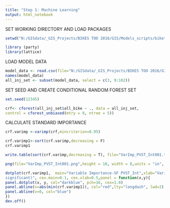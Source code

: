 ```yaml
---
title: "Step 1: Machine Learning"
output: html_notebook
---
```


SET WORKING DIRECTORY AND LOAD PACKAGES

```r
setwd("N:/GISdata/_GIS_Projects/BIKES TOO 2016/GIS/Models_scripts/biketoo")

library (party)
library(lattice)
```

LOAD MODEL DATA

```r
model_data <- read.csv(file="N:/GISdata/_GIS_Projects/BIKES TOO 2016/GIS/Project_data/Final/biketoo_master_analysis_table.csv", header=TRUE, sep=",")
names(model_data)
all_inj_set <- subset(model_data, select = c(3, 9:102))
```

SET SEED AND CREATE CONDITIONAL RANDOM FOREST SET

```r
set.seed(12345)

crf<- cforest(all_inj_set$all_bike ~ ., data = all_inj_set,
control = cforest_unbiased(mtry = 8, ntree = 5))
```

CALCULATE STANDARD IMPORTANCE

```r
crf.varimp <-varimp(crf,mincriterion=0.95)

crf.varimp1<-sort(crf.varimp,decreasing = F)
crf.varimp1

write.table(sort(crf.varimp,decreasing = T), file="VarImp_PVST_Int001.txt")

png(file="VarImp_PVST_Int001.png",height = 10, width = 8,units = "in",  res = 500 );

dotplot(crf.varimp1,  main="Variable Importance-SF PVST_Int",xlab="Variable Importance by cforest (predictors to right of dashed vertical line are
significant)", cex.main=0.1, cex.xlab=0.5,panel = function(x,y){
panel.dotplot(x, y, col="darkblue", pch=16, cex=1.0)
panel.abline(v=abs(min(crf.varimp1)), col="red",lty="longdash", lwd=2)
panel.abline(v=0, col="blue")
})
dev.off()
```

